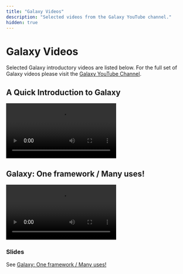 ```yaml
---
title: "Galaxy Videos"
description: "Selected videos from the Galaxy YouTube channel."
hidden: true
---
```


# Galaxy Videos

Selected Galaxy introductory videos are listed below. For the full set of Galaxy videos please visit the [Galaxy YouTube Channel](https://www.youtube.com/channel/UCwoMMZPbz1L9AZzvIvrvqYA).

## A Quick Introduction to Galaxy

<Video
  src="https://www.youtube.com/embed/k6fTVIR4GME"
  title="What is Galaxy?"
/>

## Galaxy: One framework / Many uses!

<Video
  src="https://www.youtube.com/embed/srUg7O318PA"
  title="Webinar: Use Galaxy on the web, the cloud, and your laptop too"
/>

### Slides

See [Galaxy: One framework / Many uses!](https://docs.google.com/presentation/d/1vcXpctBe4ED_XQxKQNzPjkAjRuNZiqAsBXe5ws4CCHE/edit#slide=id.ga5d0f95035_1_0)
